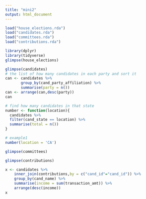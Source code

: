```yaml
---
title: "mini2"
output: html_document
---
```


```r
load("house_elections.rda")
load("candidates.rda")
load("committees.rda")
load("contributions.rda")
```

```r
library(dplyr)
library(tidyverse)
glimpse(house_elections)
```
```r
glimpse(candidates)
# the list of how many candidates in each party and sort it
can <- candidates %>%
       group_by(cand_party_affiliation) %>%
       summarise(party = n())
can <- arrange(can,desc(party))
can

# find how many candidates in that state
number <- function(location){
  candidates %>%
  filter(cand_state == location) %>%
  summarise(total = n())
}

# example1
number(location = 'CA')
```
```r
glimpse(committees)
```
```r
glimpse(contributions)
```
```r
x <- candidates %>%
    inner_join(contributions,by = c("cand_id"="cand_id")) %>%
    group_by(cand_name) %>%
    summarise(income = sum(transaction_amt)) %>%
    arrange(desc(income))
x
```